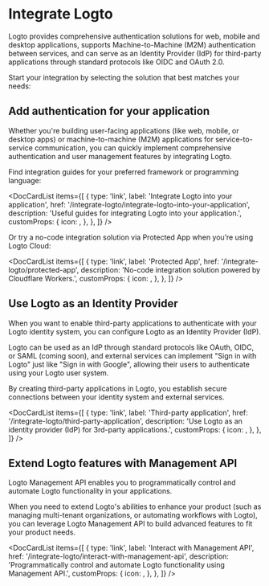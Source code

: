 
# Integrate Logto

Logto provides comprehensive authentication solutions for web, mobile and desktop applications, supports Machine-to-Machine (M2M) authentication between services, and can serve as an Identity Provider (IdP) for third-party applications through standard protocols like OIDC and OAuth 2.0.

Start your integration by selecting the solution that best matches your needs:

## Add authentication for your application

Whether you're building user-facing applications (like web, mobile, or desktop apps) or machine-to-machine (M2M) applications for service-to-service communication, you can quickly implement comprehensive authentication and user management features by integrating Logto.

Find integration guides for your preferred framework or programming language:

<DocCardList
  items={[
    {
      type: 'link',
      label: 'Integrate Logto into your application',
      href: '/integrate-logto/integrate-logto-into-your-application',
      description: 'Useful guides for integrating Logto into your application.',
      customProps: {
        icon: <GuidesIcon />,
      },
    },
  ]}
/>

Or try a no-code integration solution via Protected App when you’re using Logto Cloud:

<DocCardList
  items={[
    {
      type: 'link',
      label: 'Protected App',
      href: '/integrate-logto/protected-app',
      description: 'No-code integration solution powered by Cloudflare Workers.',
      customProps: {
        icon: <ProtectedAppIcon />,
      },
    },
  ]}
/>

## Use Logto as an Identity Provider

When you want to enable third-party applications to authenticate with your Logto identity system, you can configure Logto as an Identity Provider (IdP).

Logto can be used as an IdP through standard protocols like OAuth, OIDC, or SAML (coming soon), and external services can implement "Sign in with Logto" just like "Sign in with Google", allowing their users to authenticate using your Logto user system.

By creating third-party applications in Logto, you establish secure connections between your identity system and external services.

<DocCardList
  items={[
    {
      type: 'link',
      label: 'Third-party application',
      href: '/integrate-logto/third-party-application',
      description: 'Use Logto as an identity provider (IdP) for 3rd-party applications.',
      customProps: {
        icon: <IntegrateIcon width={20} height={20} />,
      },
    },
  ]}
/>

## Extend Logto features with Management API

Logto Management API enables you to programmatically control and automate Logto functionality in your applications.

When you need to extend Logto's abilities to enhance your product (such as managing multi-tenant organizations, or automating workflows with Logto), you can leverage Logto Management API to build advanced features to fit your product needs.

<DocCardList
  items={[
    {
      type: 'link',
      label: 'Interact with Management API',
      href: '/integrate-logto/interact-with-management-api',
      description:
        'Programmatically control and automate Logto functionality using Management API.',
      customProps: {
        icon: <CloudConnectionIcon />,
      },
    },
  ]}
/>
